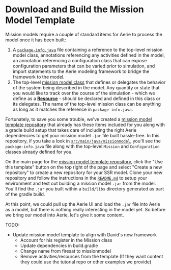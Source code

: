 # Download and Build the Mission Model Template

Mission models require a couple of standard items for Aerie to process the model once it has been built:

1. A [`package-info.java`](https://nasa-ammos.github.io/aerie-docs/mission-modeling/introduction/#the-package-infojava-file) file containing a reference to the top-level mission model class, annotations referencing any activities defined in the model, an annotation referencing a configuration class that can expose configuration parameters that can be varied prior to simulation, and import statements to the Aerie modeling framework to bridge the framework to the model.
2. The top-level [mission model class](https://ammos.nasa.gov/aerie-docs/mission-modeling/introduction/#the-mission-model-class) that defines or delegates the behavior of the system being described in the model. Any quantity or state that you would like to track over the course of the simulation - which we define as a [**Resource**](https://ammos.nasa.gov/aerie-docs/mission-modeling/resources-and-models/) - should be declared and defined in this class or its delegates. The name of the top-level mission class can be anything as long as it matches the reference in `package-info.java`.

Fortunately, to save you some trouble, we've created a [mission model template repository](https://github.com/NASA-AMMOS/aerie-mission-model-template) that already has these items included for you along with a gradle build setup that takes care of including the right Aerie dependencies to get your mission model `.jar` file built hassle-free. In this repository, if you take a look in [`src/main/java/missionmodel`](https://github.com/NASA-AMMOS/aerie-mission-model-template/tree/main/src/main/java/firesat), you'll see the `package-info.java` file along with the top-level `Mission` and `Configuration` classes already defined for you.

On the main page for the [mission model template repository](https://github.com/NASA-AMMOS/aerie-mission-model-template), click the "Use this template" button on the top right of the page and select "Create a new repository" to create a new repository for your SSR model. Clone your new repository and follow the instructions in the [`README.md`](https://github.com/NASA-AMMOS/aerie-mission-model-template/blob/main/README.md) to setup your environment and test out building a mission model `.jar` from the model. You'll find the `.jar` you built within a `build/libs` directory generated as part of the gradle build.

At this point, we could pull up the Aerie UI and load the `.jar` file into Aerie as a model, but there is nothing really interesting in the model yet. So before we bring our model into Aerie, let's give it some content.

TODO:

- Update mission model template to align with David's new framework
  - Account for his register in the Mission class
  - Update dependencies in build.gradle
  - Change name from firesat to missionmodel
  - Remove activities/resources from the template (If they want content they could use the tutorial repo or other examples we provide)
